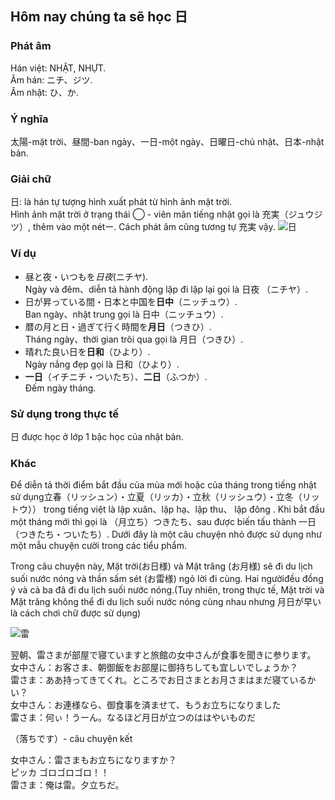 
## Hôm nay chúng ta sẽ học 日
### Phát âm
Hán việt: NHẬT, NHỰT.   
Âm hán: ニチ、ジツ.   
Âm nhật: ひ、か.
### Ý nghĩa
太陽-mặt trời、昼間-ban ngày、一日-một ngày、日曜日-chủ nhật、日本-nhật bản.
### Giải chữ
日: là hán tự tượng hình xuất phát từ hình ảnh mặt trời.   
Hình ảnh mặt trời ở trạng thái ◯ - viên mãn tiếng nhật gọi là 充実（ジュウジツ）, thêm vào một nétー. Cách phát âm cũng tương tự 充実 vậy.
<Image src={photo} alt="日" />
### Ví dụ
- 昼と夜・いつもを*日夜*(ニチヤ).   
Ngày và đêm、diễn tả hành động lặp đi lặp lại gọi là 日夜 （ニチヤ）.
- 日が昇っている間・日本と中国を**日中**（ニッチュウ）.   
Ban ngày、nhật trung gọi là 日中（ニッチュウ）.
- 暦の月と日・過ぎて行く時間を**月日**（つきひ）.   
Tháng ngày、thời gian trôi qua gọi là 月日（つきひ）.
- 晴れた良い日を**日和**（ひより）.   
Ngày nắng đẹp gọi là 日和（ひより）.
- **一日**（イチニチ・ついたち）、**二日**（ふつか）.   
Đếm ngày tháng.
### Sử dụng trong thực tế
日 được học ở lớp 1 bậc học của nhật bản.
### Khác
Để diễn tả thời điểm bắt đầu của mùa mới hoặc của tháng trong tiếng nhật sử dụng立春（リッシュン）・立夏（リッカ）・立秋（リッシュウ）・立冬（リットウ）） trong tiếng việt là lập xuân、lập hạ、lập thu、 lập đông .
Khi bắt đầu một tháng mới thì gọi là （月立ち）つきたち、sau được biến tấu thành 一日（つきたち・ついたち）.
Dưới đây là một câu chuyện nhỏ được sử dụng như một mẫu chuyện cười trong các tiểu phẩm.

Trong câu chuyện này, Mặt trời(お日様) và Mặt trăng (お月様) sẽ đi du lịch suối nước nóng và
thần sấm sét (お雷様) ngỏ lời đi cùng. Hai ngườiđều đồng ý và cả ba đã đi du lịch suối nước nóng.(Tuy nhiên, trong thực tế, Mặt trời và Mặt trăng không thể đi du lịch suối nước nóng cùng nhau nhưng 月日が早い là cách chơi chữ được sử dụng)

<Image src={photo_4} alt="雷" />

翌朝、雷さまが部屋で寝ていますと旅館の女中さんが食事を聞きに参ります。  
女中さん：お客さま、朝御飯をお部屋に御持ちしても宜しいでしょうか？  
雷さま：ああ持ってきてくれ。ところでお日さまとお月さまはまだ寝ているかい？  
女中さん：お連様なら、御食事を済ませて、もうお立ちになりました  
雷さま：何ぃ！うーん。なるほど月日が立つのははやいものだ

（落ちです）- câu chuyện kết

女中さん：雷さまもお立ちになりますか？  
ピッカ ゴロゴロゴロ！！  
雷さま：俺は雷。夕立ちだ。